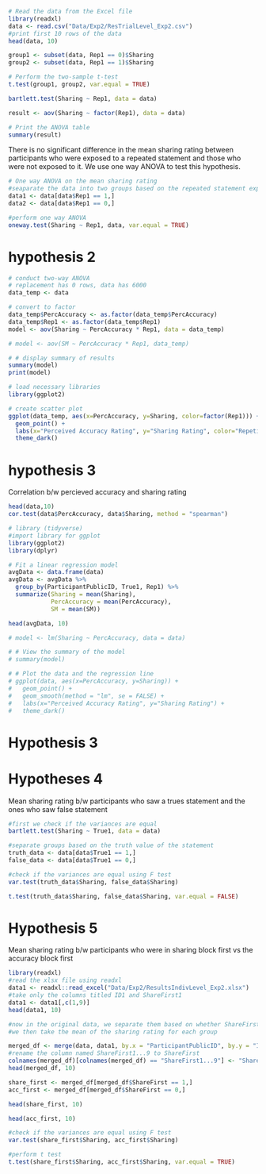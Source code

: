 ```r
# Read the data from the Excel file
library(readxl)
data <- read.csv("Data/Exp2/ResTrialLevel_Exp2.csv")
#print first 10 rows of the data
head(data, 10)
```

```r
group1 <- subset(data, Rep1 == 0)$Sharing
group2 <- subset(data, Rep1 == 1)$Sharing

# Perform the two-sample t-test
t.test(group1, group2, var.equal = TRUE)
```

```r
bartlett.test(Sharing ~ Rep1, data = data)
```


```r
result <- aov(Sharing ~ factor(Rep1), data = data)

# Print the ANOVA table
summary(result)
```
There is no significant difference in the mean sharing rating between participants who were exposed to a repeated statement and those who were not exposed to it.
We use one way ANOVA to test this hypothesis.

```r
# One way ANOVA on the mean sharing rating
#seaparate the data into two groups based on the repeated statement exposure
data1 <- data[data$Rep1 == 1,]
data2 <- data[data$Rep1 == 0,]

#perform one way ANOVA
oneway.test(Sharing ~ Rep1, data, var.equal = TRUE)
```


# hypothesis 2
```r
# conduct two-way ANOVA
# replacement has 0 rows, data has 6000
data_temp <- data

# convert to factor
data_temp$PercAccuracy <- as.factor(data_temp$PercAccuracy)
data_temp$Rep1 <- as.factor(data_temp$Rep1)
model <- aov(Sharing ~ PercAccuracy * Rep1, data = data_temp)

# model <- aov(SM ~ PercAccuracy * Rep1, data_temp)

# # display summary of results
summary(model)
print(model)
```

```r
# load necessary libraries
library(ggplot2)

# create scatter plot
ggplot(data_temp, aes(x=PercAccuracy, y=Sharing, color=factor(Rep1))) + 
  geom_point() +
  labs(x="Perceived Accuracy Rating", y="Sharing Rating", color="Repetition Status") +
  theme_dark()
```

# hypothesis 3
Correlation b/w percieved accuracy and sharing rating
```r
head(data,10)
cor.test(data$PercAccuracy, data$Sharing, method = "spearman")
```

```r
# library (tidyverse)
#import library for ggplot
library(ggplot2)
library(dplyr)

# Fit a linear regression model
avgData <- data.frame(data)
avgData <- avgData %>%
  group_by(ParticipantPublicID, True1, Rep1) %>%
  summarize(Sharing = mean(Sharing), 
            PercAccuracy = mean(PercAccuracy),
            SM = mean(SM))

head(avgData, 10)

# model <- lm(Sharing ~ PercAccuracy, data = data)

# # View the summary of the model
# summary(model)

# # Plot the data and the regression line
# ggplot(data, aes(x=PercAccuracy, y=Sharing)) + 
#   geom_point() +
#   geom_smooth(method = "lm", se = FALSE) +
#   labs(x="Perceived Accuracy Rating", y="Sharing Rating") +
#   theme_dark()
```

# Hypothesis 3


# Hypotheses 4
Mean sharing rating b/w participants who saw a trues statement and the ones who saw false statement
```r
#first we check if the variances are equal
bartlett.test(Sharing ~ True1, data = data)
```

```r
#separate groups based on the truth value of the statement
truth_data <- data[data$True1 == 1,]
false_data <- data[data$True1 == 0,]

#check if the variances are equal using F test
var.test(truth_data$Sharing, false_data$Sharing)
```

```r
t.test(truth_data$Sharing, false_data$Sharing, var.equal = FALSE)
```

# Hypothesis 5
Mean sharing rating b/w participants who were in sharing block first vs the accuracy block first

```r
library(readxl)
#read the xlsx file using readxl
data1 <- readxl::read_excel("Data/Exp2/ResultsIndivLevel_Exp2.xlsx")
#take only the columns titled ID1 and ShareFirst1
data1 <- data1[,c(1,9)]
head(data1, 10)
```

```r
#now in the original data, we separate them based on whether ShareFirst1 is 1 or 0 in data1 for each participant
#we then take the mean of the sharing rating for each group

merged_df <- merge(data, data1, by.x = "ParticipantPublicID", by.y = "ID1")
#rename the column named ShareFirst1...9 to ShareFirst
colnames(merged_df)[colnames(merged_df) == "ShareFirst1...9"] <- "ShareFirst"
head(merged_df, 10)
```

```r
share_first <- merged_df[merged_df$ShareFirst == 1,]
acc_first <- merged_df[merged_df$ShareFirst == 0,]
```

```r
head(share_first, 10)
```

```r
head(acc_first, 10)
```

```r
#check if the variances are equal using F test
var.test(share_first$Sharing, acc_first$Sharing)
```

```r
#perform t test
t.test(share_first$Sharing, acc_first$Sharing, var.equal = TRUE)
```